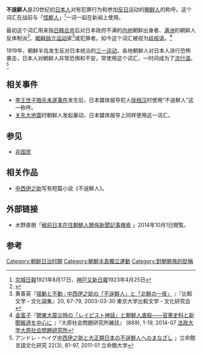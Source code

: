 {{japanese|japanese=不逞鮮人|kana=ふていせんじん|romaji=Futei Senjin}}
'''不逞鮮人'''是20世纪初[[日本人|日本人]]对有犯罪行为和参加[[反日|反日]]运动的[[朝鲜人|朝鲜人]]的称呼。这个词汇在战前与「[[怪鮮人|怪鮮人]]」<ref>[[京城日報|京城日報]]1921年8月17日、[[神戸又新日報|神戸又新日報]]1923年4月25日</ref>一词一起在新闻上使用。

最初这个词汇用来指[[日韩合并|日韩合并]]后对日本政府不满的[[内地|内地]]朝鲜出身者、[[满洲地区|满洲]]的朝鲜人反体制派<ref>{{Citation |language=ja |last = 小林  | first =諦亮 |author-link=|chapter=不逞朝鮮人の正體 |year =1927 | title =大陸ローマンス| publisher =三水社|url={{NDLDC|1280035/154}} <!--|国立国会図書館デジタルコレクション-->}}</ref>、[[朝鲜独立运动|朝鲜独立运动]]家<ref>黄善英『[http://repository.dl.itc.u-tokyo.ac.jp/dspace/handle/2261/48659 揺動と不動 : 中西伊之助の「不逞鮮人」と「北鮮の一夜」] {{Wayback|url=http://repository.dl.itc.u-tokyo.ac.jp/dspace/handle/2261/48659 |date=20160305010046 }} 』『比較文学・文化論集』20, 67-79, 2003-03-30   東京大学比較文学・文化研究会</ref>或犯罪者。如今这个词汇被视为[[歧视语|歧视语]]。<ref>[[金富子|金富子]]『[http://oohara.mt.tama.hosei.ac.jp/oz/669/669-01.pdf 関東大震災時の「レイピスト神話」と朝鮮人虐殺――官憲史料と新聞報道を中心に] {{Wayback|url=http://oohara.mt.tama.hosei.ac.jp/oz/669/669-01.pdf |date=20160304112221 }}』『大原社会問題研究所雑誌』 (669), 1-19, 2014-07 [[法政大学大原社会問題研究所|法政大学大原社会問題研究所]]</ref>

1919年，朝鲜半岛发生反对日本统治的[[三一运动|三一运动]]，各地朝鲜人对日本人进行恐怖袭击，日本人对朝鲜人非常恐惧和不安，常使用这个词汇，一时间成为了[[流行语|流行语]]。<ref>アンドレ・ヘイグ[http://www.ritsumei.ac.jp/acd/re/k-rsc/lcs/kiyou/pdf_22-3/RitsIILCS_22.3pp81-97Haag.pdf 中西伊之助と大正期日本の不逞鮮人へのまなざし] {{Wayback|url=http://www.ritsumei.ac.jp/acd/re/k-rsc/lcs/kiyou/pdf_22-3/RitsIILCS_22.3pp81-97Haag.pdf |date=20200916072508 }}」立命館言語文化研究 22(3), 81-97, 2011-01  立命館大学</ref>

==相关事件==
*[[李王世子暗杀未遂事件|李王世子暗杀未遂事件]]发生后，日本媒体报导犯人[[徐相汉|徐相汉]]时使用“不逞鮮人”这一称呼。
*[[关东大地震|关东大地震]]时朝鲜人发起暴动，日本媒体报导上同样使用这一词汇。

==参见==
*[[非国民|非国民]]

==相关作品==
*[[中西伊之助|中西伊之助]]写有短篇小说《不逞鮮人》。

==外部链接==
*水野直樹「[http://www.zinbun.kyoto-u.ac.jp/~mizna/cgi-bin/shinbun/shinbuns.cgi?midashi=%C9%D4%ED%F7%C1%AF%BF%CD&shinbun=&local1=&local2=&bunrui=&_ymd=no&year1=&month1=&beforeyear=&beforemonth=&afteryear=&aftermonth=&karayear=&karamonth=&madeyear=&mademonth=&perpage=100&page=1 戦前日本在住朝鮮人関係新聞記事検索] {{Wayback|url=http://www.zinbun.kyoto-u.ac.jp/~mizna/cgi-bin/shinbun/shinbuns.cgi?midashi=%C9%D4%ED%F7%C1%AF%BF%CD&shinbun=&local1=&local2=&bunrui=&_ymd=no&year1=&month1=&beforeyear=&beforemonth=&afteryear=&aftermonth=&karayear=&karamonth=&madeyear=&mademonth=&perpage=100&page=1 |date=20190219095310 }}」2014年10月1日閲覧。
==参考==
{{reflist}}

[[Category:朝鲜日治时期|Category:朝鲜日治时期]]
[[Category:朝鮮半島獨立運動|Category:朝鮮半島獨立運動]]
[[Category:對朝鮮族的貶稱|Category:對朝鮮族的貶稱]]